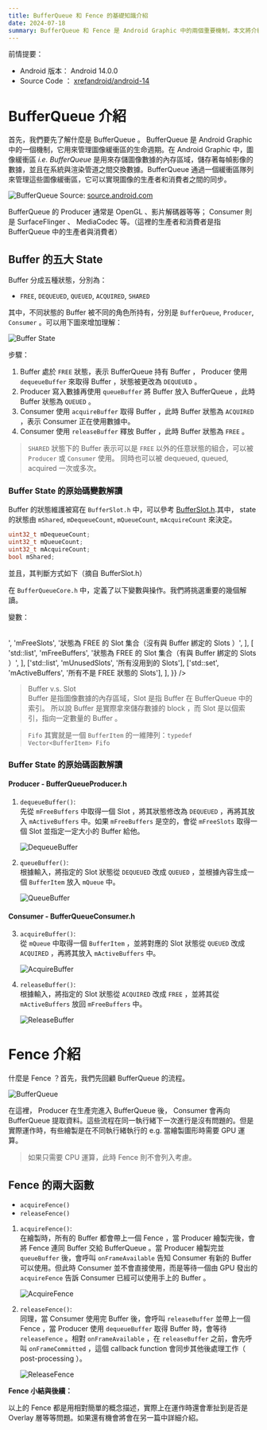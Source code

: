 ```yaml
---
title: BufferQueue 和 Fence 的基礎知識介紹
date: 2024-07-18
summary: BufferQueue 和 Fence 是 Android Graphic 中的兩個重要機制，本文將介紹 BufferQueue 的概念與簡述 Fence 機制的運作。
---
```


前情提要：

- Android 版本： Android 14.0.0
- Source Code ： [xrefandroid/android-14](http://xrefandroid.com/android-14.0.0_r21/)

# BufferQueue 介紹

首先，我們要先了解什麼是 BufferQueue 。 BufferQueue 是 Android Graphic 中的一個機制，它用來管理圖像緩衝區的生命週期。在 Android Graphic 中，圖像緩衝區 _i.e. BufferQueue_ 是用來存儲圖像數據的內存區域，儲存著每幀影像的數據，並且在系統與渲染管道之間交換數據。BufferQueue 通過一個緩衝區隊列來管理這些圖像緩衝區，它可以實現圖像的生產者和消費者之間的同步。

![BufferQueue](/images/bufferqueue-and-fence/bufferqueue-official.png)
Source: [source.android.com](https://source.android.com/static/docs/core/graphics/images/bufferqueue.png)

BufferQueue 的 Producer 通常是 OpenGL 、影片解碼器等等； Consumer 則是 SurfaceFlinger 、 MediaCodec 等。（這裡的生產者和消費者是指 BufferQueue 中的生產者與消費者）

## Buffer 的五大 State

Buffer 分成五種狀態，分別為：

- `FREE`, `DEQUEUED`, `QUEUED`, `ACQUIRED`, `SHARED`

其中，不同狀態的 Buffer 被不同的角色所持有，分別是 `BufferQueue`, `Producer`, `Consumer` 。可以用下圖來增加理解：

![Buffer State](/images/bufferqueue-and-fence/bufferstate.png)

步驟：

1. Buffer 處於 `FREE` 狀態，表示 BufferQueue 持有 Buffer ， Producer 使用 `dequeueBuffer` 來取得 Buffer ，狀態被更改為 `DEQUEUED` 。
2. Producer 寫入數據再使用 `queueBuffer` 將 Buffer 放入 BufferQueue ，此時 Buffer 狀態為 `QUEUED` 。
3. Consumer 使用 `acquireBuffer` 取得 Buffer ，此時 Buffer 狀態為 `ACQUIRED` ，表示 Consumer 正在使用數據中。
4. Consumer 使用 `releaseBuffer` 釋放 Buffer ，此時 Buffer 狀態為 `FREE` 。

> `SHARED` 狀態下的 Buffer 表示可以是 `FREE` 以外的任意狀態的組合，可以被 `Producer` 或 `Consumer` 使用。
> 同時也可以被 dequeued, queued, acquired 一次或多次。

### Buffer State 的原始碼變數解讀

Buffer 的狀態維護被寫在 `BufferSlot.h` 中，可以參考 [BufferSlot.h](http://xrefandroid.com/android-14.0.0_r21/xref/frameworks/native/libs/gui/include/gui/BufferSlot.h).其中， state 的狀態由 `mShared`, `mDequeueCount`, `mQueueCount`, `mAcquireCount` 來決定。

```cpp
uint32_t mDequeueCount;
uint32_t mQueueCount;
uint32_t mAcquireCount;
bool mShared;
```

並且，其判斷方式如下（摘自 BufferSlot.h）

<Table
  data={{
    headers: ['', 'mShared', 'mDequeueCount', 'mQueueCount', 'mAcquireCount'],
    rows: [
      ['FREE', 'false', '0', '0', '0'],
      ['DEQUEUED', 'false', '1', '0', '0'],
      ['QUEUED', 'false', '0', '1', '0'],
      ['ACQUIRED', 'false', '0', '0', '1'],
      ['SHARED', 'true', 'any', 'any', 'any'],
    ],
  }}
/>

在 `BufferQueueCore.h` 中，定義了以下變數與操作。我們將挑選重要的幾個解讀。

變數：

<Table
  data={{
    headers: ['型別', '變數', '描述'],
    rows: [
      ['Fifo', 'mQueue', '用來儲存 Buffer 的 FIFO 隊列'],
      ['BufferQueueDefs::SlotsType', 'mSlots', '用來儲存 Buffer 的 Slot'],
      [
        'std::set<int>',
        'mFreeSlots',
        '狀態為 FREE 的 Slot 集合（沒有與 Buffer 綁定的 Slots ）',
      ],
      [
        'std::list<int>',
        'mFreeBuffers',
        '狀態為 FREE 的 Slot 集合（有與 Buffer 綁定的 Slots ）',
      ],
      ['std::list<int>', 'mUnusedSlots', '所有沒用到的 Slots'],
      ['std::set<int>', 'mActiveBuffers', '所有不是 FREE 狀態的 Slots'],
    ],
  }}
/>

> Buffer v.s. Slot  
> Buffer 是指圖像數據的內存區域，Slot 是指 Buffer 在 BufferQueue 中的索引。
> 所以說 Buffer 是實際拿來儲存數據的 block ，而 Slot 是以個索引，指向一定數量的 Buffer 。

> `Fifo` 其實就是一個 `BufferItem` 的一維陣列：`typedef Vector<BufferItem> Fifo`

### Buffer State 的原始碼函數解讀

#### Producer - BufferQueueProducer.h

1. `dequeueBuffer()`:  
   先從 `mFreeBuffers` 中取得一個 Slot ，將其狀態修改為 `DEQUEUED` ，再將其放入 `mActiveBuffers` 中。如果 `mFreeBuffers` 是空的，會從 `mFreeSlots` 取得一個 Slot 並指定一定大小的 Buffer 給他。

   ![DequeueBuffer](/images/bufferqueue-and-fence/dequeuebuffer.png)

2. `queueBuffer()`:  
   根據輸入，將指定的 Slot 狀態從 `DEQUEUED` 改成 `QUEUED` ，並根據內容生成一個 `BufferItem` 放入 `mQueue` 中。

   ![QueueBuffer](/images/bufferqueue-and-fence/queuebuffer.png)

#### Consumer - BufferQueueConsumer.h

3. `acquireBuffer()`:  
   從 `mQueue` 中取得一個 `BufferItem` ，並將對應的 Slot 狀態從 `QUEUED` 改成 `ACQUIRED` ，再將其放入 `mActiveBuffers` 中。

   ![AcquireBuffer](/images/bufferqueue-and-fence/acquirebuffer.png)

4. `releaseBuffer()`:  
   根據輸入，將指定的 Slot 狀態從 `ACQUIRED` 改成 `FREE` ，並將其從 `mActiveBuffers` 放回 `mFreeBuffers` 中。

   ![ReleaseBuffer](/images/bufferqueue-and-fence/releasebuffer.png)

# Fence 介紹

什麼是 Fence ？首先，我們先回顧 BufferQueue 的流程。

![BufferQueue](/images/bufferqueue-and-fence/bufferqueue-official.png)

在這裡， Producer 在生產完進入 BufferQueue 後， Consumer 會再向 BufferQueue 提取資料。這些流程在同一執行緒下一次進行是沒有問題的。但是實際運作時，有些繪製是在不同執行緒執行的 e.g. 當繪製圖形時需要 GPU 運算。

> 如果只需要 CPU 運算，此時 Fence 則不會列入考慮。

## Fence 的兩大函數

- `acquireFence()`
- `releaseFence()`

1. `acquireFence()`:  
   在繪製時，所有的 Buffer 都會帶上一個 Fence ，當 Producer 繪製完後，會將 Fence 連同 Buffer 交給 BufferQueue 。當 Producer 繪製完並 `queueBuffer` 後，會呼叫 `onFrameAvailable` 告知 Consumer 有新的 Buffer 可以使用。但此時 Consumer 並不會直接使用，而是等待一個由 GPU 發出的 `acquireFence` 告訴 Consumer 已經可以使用手上的 Buffer 。

   ![AcquireFence](/images/bufferqueue-and-fence/acquirefence.png)

2. `releaseFence()`:  
   同理，當 Consumer 使用完 Buffer 後，會呼叫 `releaseBuffer` 並帶上一個 Fence ，當 Producer 使用 `dequeueBuffer` 取得 Buffer 時，會等待 `releaseFence` 。相對 `onFrameAvailable` ，在 `releaseBuffer` 之前，會先呼叫 `onFrameCommitted` ，這個 callback function 會同步其他後處理工作（ post-processing ）。

   ![ReleaseFence](/images/bufferqueue-and-fence/releasefence.png)

**Fence 小結與後續：**

以上的 Fence 都是用相對簡單的概念描述，實際上在運作時還會牽扯到是否是 Overlay 層等等問題。如果還有機會將會在另一篇中詳細介紹。

